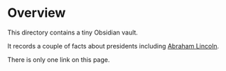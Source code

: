 # Overview

This directory contains a tiny Obsidian vault.

It records a couple of facts about presidents including [Abraham Lincoln](../people/Abraham Lincoln.md).

There is only one link on this page.